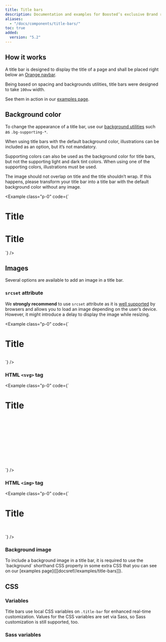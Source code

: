 ```yaml
---
title: Title bars
description: Documentation and examples for Boosted’s exclusive Brand responsive title bars.
aliases:
  - "/docs/components/title-bars/"
toc: true
added:
  version: "5.2"
---
```


## How it works

A title bar is designed to display the title of a page and shall be placed right below an [Orange navbar]([[docsref//components/orange-navbar]]).

Being based on spacing and backgrounds utilities, title bars were designed to take `100vw` width.

See them in action in our [examples page]([[docsref:/examples/title-bars]]).

## Background color

To change the appearance of a title bar, use our [background utilities]([[docsref:/utilities/background]]) such as `.bg-supporting-*`.

When using title bars with the default background color, illustrations can be included as an option, but it’s not mandatory.

Supporting colors can also be used as the background color for title bars, but not the supporting light and dark tint colors. When using one of the supporting colors, illustrations must be used.

The image should not overlap on title and the title shouldn’t wrap. If this happens, please transform your title bar into a title bar with the default background color without any image.

<Example class="p-0" code={`<div class="title-bar">
    <div class="container-xxl">
      <h1 class="display-1">Title</h1>
    </div>
  </div>
  
  <div class="mt-3"></div>
  
  <div class="bg-supporting-green title-bar" data-bs-theme="light">
    <div class="container-xxl">
      <h1 class="display-1">Title</h1>
      <picture>
        <source media="(min-width:1440px)" srcset="/docs/[[config:docs_version]]/assets/img/title-bars-illustrations/illustration-1440.png">
        <source media="(min-width:1280px)" srcset="/docs/[[config:docs_version]]/assets/img/title-bars-illustrations/illustration-1280.png">
        <source media="(min-width:1024px)" srcset="/docs/[[config:docs_version]]/assets/img/title-bars-illustrations/illustration-1024.png">
        <source media="(min-width:768px)" srcset="/docs/[[config:docs_version]]/assets/img/title-bars-illustrations/illustration-768.png">
        <source media="(min-width:480px)" srcset="/docs/[[config:docs_version]]/assets/img/title-bars-illustrations/illustration-480.png">
        <source media="(min-width:320px)" srcset="/docs/[[config:docs_version]]/assets/img/title-bars-illustrations/illustration-320.png">
        <img src="/docs/[[config:docs_version]]/assets/img/title-bars-illustrations/illustration-320.png" alt="">
      </picture>
    </div>
  </div>`} />

## Images

Several options are available to add an image in a title bar.

### `srcset` attribute

We **strongly recommend** to use `srcset` attribute as it is [well supported](https://caniuse.com/srcset) by browsers and allows you to load an image depending on the user’s device. However, it might introduce a delay to display the image while resizing.

<Example class="p-0" code={`<div class="bg-supporting-pink title-bar" data-bs-theme="light">
    <div class="container-xxl">
      <h1 class="display-1">Title</h1>
      <picture>
        <source media="(min-width:1440px)" srcset="/docs/[[config:docs_version]]/assets/img/title-bars-illustrations/illustration-1440.png">
        <source media="(min-width:1280px)" srcset="/docs/[[config:docs_version]]/assets/img/title-bars-illustrations/illustration-1280.png">
        <source media="(min-width:1024px)" srcset="/docs/[[config:docs_version]]/assets/img/title-bars-illustrations/illustration-1024.png">
        <source media="(min-width:768px)" srcset="/docs/[[config:docs_version]]/assets/img/title-bars-illustrations/illustration-768.png">
        <source media="(min-width:480px)" srcset="/docs/[[config:docs_version]]/assets/img/title-bars-illustrations/illustration-480.png">
        <source media="(min-width:320px)" srcset="/docs/[[config:docs_version]]/assets/img/title-bars-illustrations/illustration-320.png">
        <img src="/docs/[[config:docs_version]]/assets/img/title-bars-illustrations/illustration-320.png" alt="">
      </picture>
    </div>
  </div>`} />

### HTML `<svg>` tag

<Example class="p-0" code={`<div class="bg-supporting-purple title-bar" data-bs-theme="light">
    <div class="container-xxl">
      <h1 class="display-1">Title</h1>
      <svg aria-hidden="true" width="1.8em"><use xlink:href="/docs/[[config:docs_version]]/assets/img/boosted-sprite.svg#file-document"/></svg>
    </div>
  </div>`} />

### HTML `<img>` tag

<Example class="p-0" code={`<div class="bg-supporting-green title-bar" data-bs-theme="light">
    <div class="container-xxl">
      <h1 class="display-1">Title</h1>
      <img src="/docs/[[config:docs_version]]/assets/img/title-bars-illustrations/illustration-320.png" alt="" class="d-sm-none">
      <img src="/docs/[[config:docs_version]]/assets/img/title-bars-illustrations/illustration-480.png" alt="" class="d-none d-sm-block d-md-none">
      <img src="/docs/[[config:docs_version]]/assets/img/title-bars-illustrations/illustration-768.png" alt="" class="d-none d-md-block d-lg-none">
      <img src="/docs/[[config:docs_version]]/assets/img/title-bars-illustrations/illustration-1024.png" alt="" class="d-none d-lg-block d-xl-none">
      <img src="/docs/[[config:docs_version]]/assets/img/title-bars-illustrations/illustration-1280.png" alt="" class="d-none d-xl-block d-xxl-none">
      <img src="/docs/[[config:docs_version]]/assets/img/title-bars-illustrations/illustration-1440.png" alt="" class="d-none d-xxl-block">
    </div>
  </div>`} />

### Background image

<Callout>
To include a background image in a title bar, it is required to use the `background` shorthand CSS property in some extra CSS that you can see on our [examples page]([[docsref//examples/title-bars]]).
</Callout>

## CSS

### Variables

Title bars use local CSS variables on `.title-bar` for enhanced real-time customization. Values for the CSS variables are set via Sass, so Sass customization is still supported, too.

<ScssDocs name="title-bar-css-vars" file="scss/_title-bars.scss" />

### Sass variables

<ScssDocs name="title-bars-variables" file="scss/_variables.scss" />
